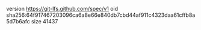 version https://git-lfs.github.com/spec/v1
oid sha256:64f917467203096ca6a8e66e840db7cbd44af911c4323daa61cffb8a5d7b6afc
size 41437
